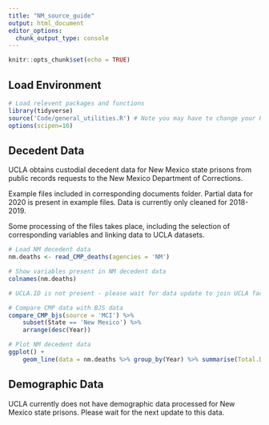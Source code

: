 ```yaml
---
title: "NM_source_guide"
output: html_document
editor_options: 
  chunk_output_type: console
---
```


```r
knitr::opts_chunk$set(echo = TRUE)
```

## Load Environment

```r
# Load relevent packages and functions
library(tidyverse)
source('Code/general_utilities.R') # Note you may have to change your Rmarkdown option for evaluate chunks to project instead of document
options(scipen=10)
```

## Decedent Data

UCLA obtains custodial decedent data for New Mexico state prisons from public records requests to the New Mexico Department of Corrections.

Example files included in corresponding documents folder. Partial data for 2020 is present in example files. Data is currently only cleaned for 2018-2019.

Some processing of the files takes place, including the selection of corresponding variables and linking data 
to UCLA datasets. 

```r
# Load NM decedent data
nm.deaths <- read_CMP_deaths(agencies = 'NM')

# Show variables present in NM decedent data
colnames(nm.deaths)

# UCLA.ID is not present - please wait for data update to join UCLA facility data

# Compare CMP data with BJS data
compare_CMP_bjs(source = 'MCI') %>%
    subset(State == 'New Mexico') %>%
    arrange(desc(Year))

# Plot NM decedent data 
ggplot() +
    geom_line(data = nm.deaths %>% group_by(Year) %>% summarise(Total.Deaths = n()),aes(x = Year, y = Total.Deaths))

```


## Demographic Data

UCLA currently does not have demographic data processed for New Mexico state prisons. Please wait for the next update to this data. 


